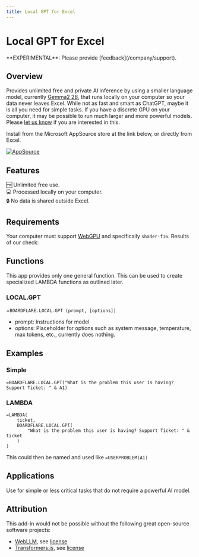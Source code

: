 ```yaml
---
title: Local GPT for Excel
---
```


# Local GPT for Excel

<Callout type="warning" emoji="🧪">
  **EXPERIMENTAL**:  Please provide [feedback](/company/support).
</Callout>

## Overview

Provides unlimited free and private AI inference by using a smaller language model, currently [Gemma2 2B](https://github.com/google-deepmind/gemma), that runs locally on your computer so your data never leaves Excel.  While not as fast and smart as ChatGPT, maybe it is all you need for simple tasks.  If you have a discrete GPU on your computer, it may be possible to run much larger and more powerful models. Please [let us know](/company/support) if you are interested in this.

Install from the Microsoft AppSource store at the link below, or directly from Excel.

<a href="https://appsource.microsoft.com/en-us/product/office/WA200007427?tab=Overview">
    <img 
        src="/images/MS_AppSource.png" 
        alt="AppSource"
        style={{ paddingTop: '10px', width: '150px' }}
    />
</a>

## Features

🆓 Unlimited free use.<br/>
💻 Processed locally on your computer.<br/>
🔒 No data is shared outside Excel.<br/>

## Requirements
Your computer must support [WebGPU](https://developer.mozilla.org/en-US/docs/Web/API/WebGPU_API) and specifically `shader-f16`.  Results of our check:

<DeviceInfo />

## Functions

This app provides only one general function.  This can be used to create specialized LAMBDA functions as outlined later.

### LOCAL.GPT

=<code>BOARDFLARE.LOCAL.GPT (prompt, [options])</code><br/>
- prompt: Instructions for model
- options: Placeholder for options such as system message, temperature, max tokens, etc., currently does nothing.

## Examples

### Simple

```excel
=BOARDFLARE.LOCAL.GPT("What is the problem this user is having?  Support Ticket: " & A1)
```

### LAMBDA

```excel
=LAMBDA(
    ticket, 
    BOARDFLARE.LOCAL.GPT(
        "What is the problem this user is having? Support Ticket: " & ticket
    )
)
```

This could then be named and used like `=USERPROBLEM(A1)`

## Applications

Use for simple or less critical tasks that do not require a powerful AI model.

## Attribution

This add-in would not be possible without the following great open-source software projects:

- [WebLLM](https://github.com/mlc-ai/web-llm), see [license](https://github.com/mlc-ai/web-llm/blob/main/LICENSE)
- [Transformers.js](https://github.com/xenova/transformers.js), see [license](https://github.com/xenova/transformers.js/blob/main/LICENSE)